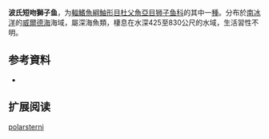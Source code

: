 {{Speciesbox
| name = 波氏短吻獅子魚
| status = NE
| status_system = 
| image = 
| genus = Careproctus
| species = polarsterni
| authority = [[Duhamel|Duhamel]], 1992
| synonyms = 
}}

'''波氏短吻獅子鱼'''，为[[輻鰭魚綱|輻鰭魚綱]][[鮋形目|鮋形目]][[杜父魚亞目|杜父魚亞目]][[狮子鱼科|狮子鱼科]]的其中一[[種|種]]。分布於[[南冰洋|南冰洋]]的[[威爾德海|威爾德海]]海域，屬深海魚類，棲息在水深425至830公尺的水域，生活習性不明。

== 参考資料 ==
*{{FishBase_species|genus=Careproctus|species=polarsterni|year=2011|month=12}}

== 扩展阅读 ==
{{refbegin}}
{{wikispecies-inline|Careproctus polarsterni|波氏短吻獅子魚}}
{{refend}}
{{Taxonbar|from=Q3021367}}

[[Category:吻獅子魚属|polarsterni]]


{{鮋形目小作品}}